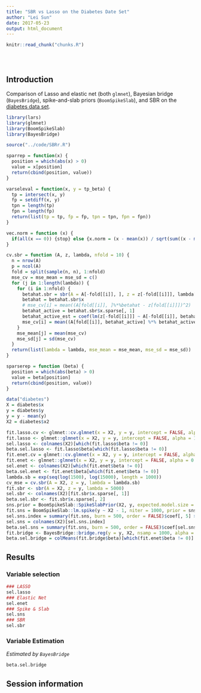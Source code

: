 ```yaml
---
title: "SBR vs Lasso on the Diabetes Date Set"
author: "Lei Sun"
date: 2017-05-23
output: html_document
---
```


<!-- The file analysis/chunks.R contains chunks that define default settings
shared across the workflowr files. -->
```r
knitr::read_chunk("chunks.R")
```

<!-- Update knitr chunk options -->
```r
```

<!-- Insert the date the file was last updated -->
```r
```

<!-- Insert the code version (Git commit SHA1) if Git repository exists and R
 package git2r is installed -->
```r
```

<!-- Add your analysis here -->

## Introduction

Comparison of Lasso and elastic net (both `glmnet`), Bayesian bridge (`BayesBridge`), spike-and-slab priors (`BoomSpikeSlab`), and SBR on the [diabetes data set](https://www.rdocumentation.org/packages/lars/versions/1.2/topics/diabetes).

```r
library(lars)
library(glmnet)
library(BoomSpikeSlab)
library(BayesBridge)
```

```r
source("../code/SBRr.R")
```

```r
sparrep = function(x) {
  position = which(abs(x) > 0)
  value = x[position]
  return(cbind(position, value))
}

varseleval = function(x, y = tp_beta) {
  tp = intersect(x, y)
  fp = setdiff(x, y)
  tpn = length(tp)
  fpn = length(fp)
  return(list(tp = tp, fp = fp, tpn = tpn, fpn = fpn))
}

vec.norm = function (x) {
  if(all(x == 0)) {stop} else {x.norm = (x - mean(x)) / sqrt(sum((x - mean(x))^2)); return(x.norm)}
}

cv.sbr = function (A, z, lambda, nfold = 10) {
  n = nrow(A)
  p = ncol(A)
  fold = split(sample(n, n), 1:nfold)
  mse_cv = mse_mean = mse_sd = c()
  for (j in 1:length(lambda)) {
    for (i in 1:nfold) {
      betahat.sbr = sbr(A = A[-fold[[i]], ], z = z[-fold[[i]]], lambda[j])
      betahat = betahat.sbr$x
      # mse_cv[i] = mean((A[fold[[i]], ]%*%betahat - z[fold[[i]]])^2)
      betahat_active = betahat.sbr$x.sparse[, 1]
      betahat_active_est = coef(lm(z[-fold[[i]]] ~ A[-fold[[i]], betahat_active] - 1))
      mse_cv[i] = mean((A[fold[[i]], betahat_active] %*% betahat_active_est - z[fold[[i]]])^2)
    }
    mse_mean[j] = mean(mse_cv)
    mse_sd[j] = sd(mse_cv)
  }
  return(list(lambda = lambda, mse_mean = mse_mean, mse_sd = mse_sd))
}

sparserep = function (beta) {
  position = which(abs(beta) > 0)
  value = beta[position]
  return(cbind(position, value))
}
```


```r
data("diabetes")
X = diabetes$x
y = diabetes$y
y = y - mean(y)
X2 = diabetes$x2
```

```r
fit.lasso.cv <- glmnet::cv.glmnet(x = X2, y = y, intercept = FALSE, alpha = 1)
fit.lasso <- glmnet::glmnet(x = X2, y = y, intercept = FALSE, alpha = 1, lambda = fit.lasso.cv$lambda.min)
sel.lasso <- colnames(X2)[which(fit.lasso$beta != 0)]
beta.sel.lasso <- fit.lasso$beta[which(fit.lasso$beta != 0)]
fit.enet.cv = glmnet::cv.glmnet(x = X2, y = y, intercept = FALSE, alpha = 0.5) # elastic net
fit.enet <- glmnet::glmnet(x = X2, y = y, intercept = FALSE, alpha = 0.5, lambda = fit.enet.cv$lambda.min)
sel.enet <- colnames(X2)[which(fit.enet$beta != 0)]
beta.sel.enet <- fit.enet$beta[which(fit.enet$beta != 0)]
lambda.sb = exp(seq(log(1500), log(15000), length = 1000))
cv_mse = cv.sbr(A = X2, z = y, lambda = lambda.sb)
fit.sbr <- sbr(A = X2, z = y, lambda = 5000)
sel.sbr <- colnames(X2)[fit.sbr$x.sparse[, 1]]
beta.sel.sbr <- fit.sbr$x.sparse[, 2]
sns.prior = BoomSpikeSlab::SpikeSlabPrior(X2, y, expected.model.size = round(ncol(X2) * 0.5))
fit.sns = BoomSpikeSlab::lm.spike(y ~ X2 - 1, niter = 1000, prior = sns.prior, ping = 0) #spike-and-slab with `BoomSpikeSlab`
sel.sns.index = summary(fit.sns, burn = 500, order = FALSE)$coef[, 5] > 0.5
sel.sns = colnames(X2)[sel.sns.index]
beta.sel.sns = summary(fit.sns, burn = 500, order = FALSE)$coef[sel.sns.index, 1]
fit.bridge <- BayesBridge::bridge.reg(y = y, X2, nsamp = 1000, alpha = 0.01)
beta.sel.bridge = colMeans(fit.bridge$beta)[which(fit.enet$beta != 0)]
```

## Results

### Variable selection

```r
### LASSO
sel.lasso
### Elastic Net
sel.enet
### Spike & Slab
sel.sns
### SBR
sel.sbr
```

### Variable Estimation

*Estimated by `BayesBridge`*

```r
beta.sel.bridge
```

## Session information

<!-- Insert the session information into the document -->
```r
```
